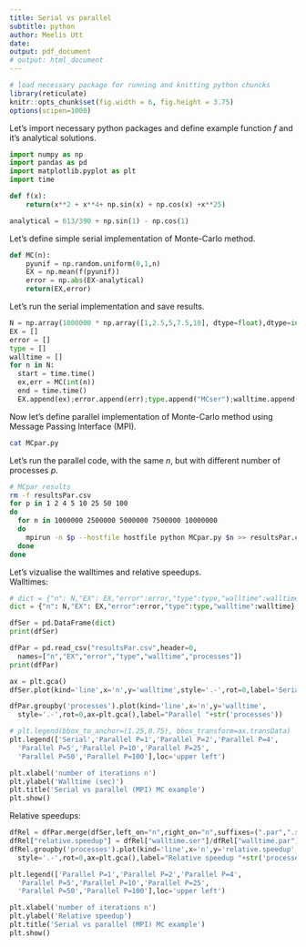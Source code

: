 ```yaml
---
title: Serial vs parallel
subtitle: python
author: Meelis Utt
date: 
output: pdf_document
# output: html_document
---
```


```r
# load necessary package for running and knitting python chuncks
library(reticulate)
knitr::opts_chunk$set(fig.width = 6, fig.height = 3.75)
options(scipen=1000)
```

Let's import necessary python packages and define example function $f$ and it's analytical solutions.

```python
import numpy as np
import pandas as pd
import matplotlib.pyplot as plt
import time

def f(x):
    return(x**2 + x**4+ np.sin(x) + np.cos(x) +x**25)

analytical = 613/390 + np.sin(1) - np.cos(1)
```

Let's define simple serial implementation of Monte-Carlo method.

```python
def MC(n):
    pyunif = np.random.uniform(0,1,n)
    EX = np.mean(f(pyunif))
    error = np.abs(EX-analytical)
    return(EX,error)
```

Let's run the serial implementation and save results.

```python
N = np.array(1000000 * np.array([1,2.5,5,7.5,10], dtype=float),dtype=int)
EX = []
error = []
type = []
walltime = []
for n in N:
  start = time.time()
  ex,err = MC(int(n))
  end = time.time()
  EX.append(ex);error.append(err);type.append("MCser");walltime.append(end-start)
```

Now let's define parallel implementation of Monte-Carlo method using Message Passing Interface (MPI).

```sh
cat MCpar.py
```

Let's run the parallel code, with the same $n$, but with different number of processes $p$.

```sh
# MCpar results
rm -f resultsPar.csv
for p in 1 2 4 5 10 25 50 100
do
  for n in 1000000 2500000 5000000 7500000 10000000
  do
    mpirun -n $p --hostfile hostfile python MCpar.py $n >> resultsPar.csv
  done
done
```

Let's vizualise the walltimes and relative speedups.\
Walltimes:

```python
# dict = {"n": N,"EX": EX,"error":error,"type":type,"walltime":walltime}
dict = {"n": N,"EX": EX,"error":error,"type":type,"walltime":walltime}

dfSer = pd.DataFrame(dict)
print(dfSer)

dfPar = pd.read_csv("resultsPar.csv",header=0,
  names=["n","EX","error","type","walltime","processes"])
print(dfPar)

ax = plt.gca()
dfSer.plot(kind='line',x='n',y='walltime',style='.-',rot=0,label='Serial')

dfPar.groupby('processes').plot(kind='line',x='n',y='walltime',
  style='.-',rot=0,ax=plt.gca(),label="Parallel "+str('processes'))

# plt.legend(bbox_to_anchor=(1.25,0.75), bbox_transform=ax.transData)
plt.legend(['Serial','Parallel P=1','Parallel P=2','Parallel P=4',
  'Parallel P=5','Parallel P=10','Parallel P=25',
  'Parallel P=50','Parallel P=100'],loc='upper left')

plt.xlabel('number of iterations n')
plt.ylabel('Walltime (sec)')
plt.title('Serial vs parallel (MPI) MC example')
plt.show()
```

Relative speedups:

```python
dfRel = dfPar.merge(dfSer,left_on="n",right_on="n",suffixes=(".par",".ser"))
dfRel["relative.speedup"] = dfRel["walltime.ser"]/dfRel["walltime.par"]
dfRel.groupby('processes').plot(kind='line',x='n',y='relative.speedup',
  style='.-',rot=0,ax=plt.gca(),label="Relative speedup "+str('processes'))

plt.legend(['Parallel P=1','Parallel P=2','Parallel P=4',
  'Parallel P=5','Parallel P=10','Parallel P=25',
  'Parallel P=50','Parallel P=100'],loc='upper left')

plt.xlabel('number of iterations n')
plt.ylabel('Relative speedup')
plt.title('Serial vs parallel (MPI) MC example')
plt.show()
```

